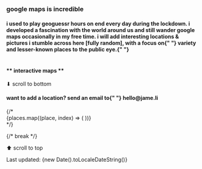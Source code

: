 
<h3> google maps is incredible </h3>

<h4 className="description-places w-[90vw]">
  i used to play geoguessr hours on end every day during the lockdown. i
  developed a fascination with the world around us and still wander google maps
  occasionally in my free time. i will add interesting locations & pictures i
  stumble across here [fully random], with a focus on{" "}
  <span className="underline">variety</span> and lesser-known places to the
  public eye.{" "}
</h4>

#

<div className="flex items-baseline gap-[20px]">
  <h4 className="text-xl italic leading-none m-0">** interactive maps **</h4>
</div>

<ScrollButtonTop>⬇ scroll to bottom</ScrollButtonTop>
<h4>
  want to add a location? send an email to{" "}
  <span className="underline">hello@jame.li</span>
</h4>

<SortedPlaces />
{/* <div>
  {places.map((place, index) => (
    <InteractivePlace key={index} place={place} />
  ))}
</div> */}

{/* break */}

<ScrollButtonBottom>⬆ scroll to top</ScrollButtonBottom>
<footer className="pt-4 border-t border-white/20 text-sm text-white/70">
  Last updated: {new Date().toLocaleDateString()}
</footer>
<div className="mt-[10px]" />
